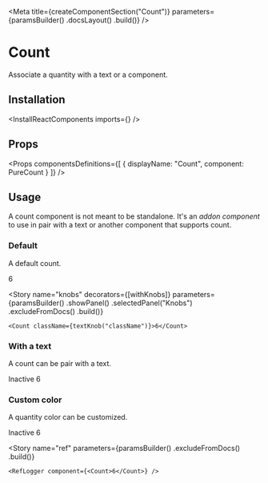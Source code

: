 
<Meta
    title={createComponentSection("Count")}
    parameters={paramsBuilder()
        .docsLayout(<ReactComponentsLayout sourcePath="/packages/react-components/src/count/src" />)
        .build()}
/>

# Count

Associate a quantity with a text or a component.

## Installation

<InstallReactComponents imports={<Imports />} />

## Props

<Props
    componentsDefinitions={[
        { displayName: "Count", component: PureCount }
    ]}
/>

## Usage

A count component is not meant to be standalone. It's an *addon component* to use in pair with a text or another component that supports count.

### Default

A default count.

<Preview>
    <Story name="default">
        <Count>6</Count>
    </Story>
</Preview>

<Story
    name="knobs"
    decorators={[withKnobs]}
    parameters={paramsBuilder()
        .showPanel()
        .selectedPanel("Knobs")
        .excludeFromDocs()
        .build()}
>
    <Count className={textKnob("className")}>6</Count>
</Story>

### With a text

A count can be pair with a text.

<Preview>
    <Story name="text">
        <div>
            Inactive <Count>6</Count>
        </div>
    </Story>
</Preview>

### Custom color

A quantity color can be customized.

<Preview>
    <Story name="custom color">
        <div>
            Inactive <Count className="primary-500">6</Count>
        </div>
    </Story>
</Preview>

<Story
    name="ref"
    parameters={paramsBuilder()
        .excludeFromDocs()
        .build()}
>
    <RefLogger component={<Count>6</Count>} />
</Story>
